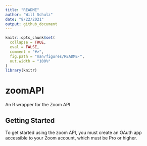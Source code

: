 ```yaml
---
title: "README"
author: "Will Schulz"
date: "8/22/2021"
output: github_document
---
```


```r
knitr::opts_chunk$set(
  collapse = TRUE,
  eval = FALSE,
  comment = "#>",
  fig.path = "man/figures/README-",
  out.width = "100%"
)
library(knitr)
```

# zoomAPI

An R wrapper for the Zoom API

## Getting Started

To get started using the zoom API, you must create an OAuth app accessible to your Zoom account, which must be Pro or higher.

```r


```
